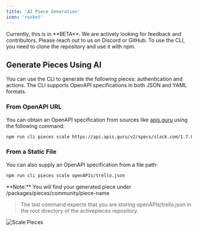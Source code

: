 ```yaml
---
title: 'AI Piece Generation'  
icon: 'rocket'  
---
```


<Tip>
Currently, this is in **BETA**. We are actively looking for feedback and contributors. Please reach out to us on Discord or GitHub.
</Tip>

<Info>  
To use the CLI, you need to clone the repository and use it with npm.  
</Info>  

## Generate Pieces Using AI

You can use the CLI to generate the following pieces: authentication and actions. The CLI supports OpenAPI specifications in both JSON and YAML formats.

### From OpenAPI URL

You can obtain an OpenAPI specification from sources like [apis.guru](https://apis.guru/?q=slack) using the following command:

```bash
npm run cli pieces scale https://api.apis.guru/v2/specs/slack.com/1.7.0/openapi.json
```

### From a Static File

You can also supply an OpenAPI specification from a file path:

```bash
npm run cli pieces scale openAPIs/trello.json
```

<Tip>  
**Note:** You will find your generated piece under /packages/pieces/community/piece-name  
</Tip>  

> The last command expects that you are storing openAPIs/trello.json in the root directory of the activepieces repository.

![Scale Pieces](/resources/scale-pieces-cli.gif)